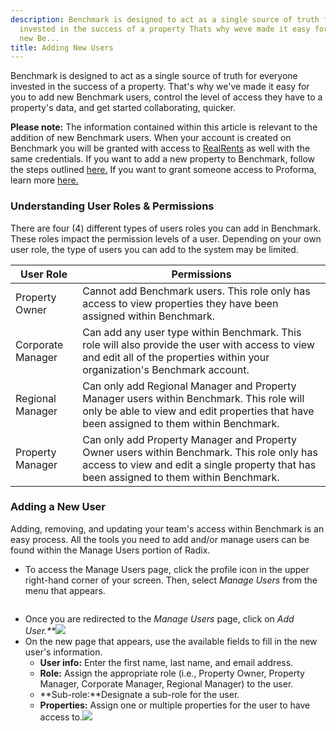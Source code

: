 ```yaml
---
description: Benchmark is designed to act as a single source of truth for everyone
  invested in the success of a property Thats why weve made it easy for you to add
  new Be...
title: Adding New Users
---
```


Benchmark is designed to act as a single source of truth for everyone invested in the success of a property. That's why we've made it easy for you to add new Benchmark users, control the level of access they have to a property's data, and get started collaborating, quicker. 



**Please note:** The information contained within this article is relevant to the addition of new Benchmark users. When your account is created on Benchmark you will be granted with access to [RealRents](kb://article/zendesk:radix:32826267937933) as well with the same credentials. If you want to add a new property to Benchmark, follow the steps outlined [here.](kb://article/zendesk:radix:15701448848269) If you want to grant someone access to Proforma, learn more [here.](kb://article/zendesk:radix:18309785128845)



### Understanding User Roles & Permissions


There are four (4) different types of users roles you can add in Benchmark. These roles impact the permission levels of a user. Depending on your own user role, the type of users you can add to the system may be limited. 




| User Role | Permissions |
| --- | --- |
| Property Owner | Cannot add Benchmark users. This role only has access to view properties they have been assigned within Benchmark.  |
| Corporate Manager | Can add any user type within Benchmark. This role will also provide the user with access to view and edit all of the properties within your organization's Benchmark account.  |
| Regional Manager | Can only add Regional Manager and Property Manager users within Benchmark. This role will only be able to view and edit properties that have been assigned to them within Benchmark.  |
| Property Manager | Can only add Property Manager and Property Owner users within Benchmark. This role only has access to view and edit a single property that has been assigned to them within Benchmark.  |


### Adding a New User


Adding, removing, and updating your team's access within Benchmark is an easy process. All the tools you need to add and/or manage users can be found within the Manage Users portion of Radix. 


* To access the Manage Users page, click the profile icon in the upper right-hand corner of your screen. Then, select *Manage Users* from the menu that appears.


<Frame>
  <img src="/images/radix/51bb19b4afbc008682c84756fdb12bf3fe932369.png" alt="" />
</Frame>





* Once you are redirected to the *Manage Users* page, click on *Add User.**![](/images/radix/45964e3dff1b21abfe99aa818f3e7a9bc2bc4b50.png)*
* On the new page that appears, use the available fields to fill in the new user's information.
	+ **User info:** Enter the first name, last name, and email address.
	+ **Role:** Assign the appropriate role (i.e., Property Owner, Property Manager, Corporate Manager, Regional Manager) to the user.
	+ **Sub-role:**Designate a sub-role for the user.
	+ **Properties:** Assign one or multiple properties for the user to have access to.![](/images/radix/1acf060bf78cfe14e02e3f8bc83d6d1658c606c5.png)